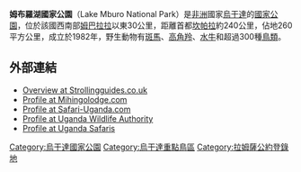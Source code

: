 {{Infobox Protected area 
| name = 姆布羅湖國家公園
| iucn_category = II
| photo = 
| photo_caption = 
| location = {{flag|Uganda}}
| nearest_city = [[姆巴拉拉|姆巴拉拉]]
| coords = {{coord|00|36|S|30|57|E|region:UG_type:landmark_source:dewiki|display=inline,title}}
| map=Uganda
| map_caption = 
| lat_d =00
| lat_m =36
| lat_s = 
| lat_NS = S
| long_d = 30
| long_m = 57
| long_s =
| long_EW = E
| area = 260平方公里
| established = 
| visitation_num = 
| visitation_year = 
| governing_body =
}}

'''姆布羅湖國家公園'''（Lake Mburo National Park）是[[非洲|非洲]]國家[[烏干達|烏干達]]的[[國家公園|國家公園]]，位於該國西南部[[姆巴拉拉|姆巴拉拉]]以東30公里，距離首都[[坎帕拉|坎帕拉]]約240公里，佔地260平方公里，成立於1982年，野生動物有[[斑馬|斑馬]]、[[高角羚|高角羚]]、[[水牛|水牛]]和超過300種[[鳥類|鳥類]]。

==外部連結==
*[http://www.strollingguides.co.uk/books/uganda/places/mburo.php Overview at Strollingguides.co.uk]{{Wayback|url=http://www.strollingguides.co.uk/books/uganda/places/mburo.php |date=20110927132017 }}
*[http://www.mihingolodge.com/lakemburo.htm Profile at Mihingolodge.com]{{Wayback|url=http://www.mihingolodge.com/lakemburo.htm |date=20111008065017 }}
*[http://www.safari-uganda.com/uganda/lakemburo.php Profile at Safari-Uganda.com]{{Wayback|url=http://www.safari-uganda.com/uganda/lakemburo.php |date=20111113031759 }}
*[https://web.archive.org/web/20110806120632/http://www.uwa.or.ug/mburo.html Profile at Uganda Wildlife Authority]
*[http://borderless-travel.com/index.php?option=com_content&task=view&id=34&Itemid=61 Profile at Uganda Safaris]{{Wayback|url=http://borderless-travel.com/index.php?option=com_content&task=view&id=34&Itemid=61 |date=20111021165240 }}

{{DEFAULTSORT:Mburo}}
[[Category:烏干達國家公園|Category:烏干達國家公園]]
[[Category:烏干達重點鳥區|Category:烏干達重點鳥區]]
[[Category:拉姆薩公約登錄地|Category:拉姆薩公約登錄地]]

{{Uganda-stub}}